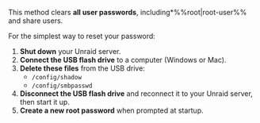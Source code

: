 This method clears **all user passwords**, including*%%root|root-user%% and share users.

For the simplest way to reset your password:

1. **Shut down** your Unraid server.
2. **Connect the USB flash drive** to a computer (Windows or Mac).
3. **Delete these files** from the USB drive:
   - `/config/shadow`
   - `/config/smbpasswd`
4. **Disconnect the USB flash drive** and reconnect it to your Unraid server, then start it up.
5. **Create a new root password** when prompted at startup.
